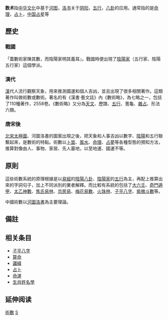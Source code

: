 {{Unreferenced |time=2011-11-14T08:48:27+00:00 }}
{{CHINA}}
'''数术'''指[[中华文化|中华文化]]中基于[[河圖洛書|河图]]，[[洛書|洛书]]关于[[阴阳|阴阳]]，[[五行|五行]]，[[八卦|八卦]]的应用。通常指的是[[算命|命理]]，[[占卜|占卜]]，[[中國占星術|中国占星]]等

==歷史==

=== 戰國 ===
「蓋數術家陳其數，而陰陽家明其義耳』。戰國時便出現了[[陰陽家|陰陽家]]（五行家、陰陽五行家）這個學派。

===漢代===
[[漢|漢]]代人流行觀察天象，用來推測國運和個人吉凶，並且出現了很多相關著作。這類著作叫做術數或數術。著名的有《漢書‧藝文誌》內《數術略》，為七略之一，包括了110種著作，2558卷。《數術略》又分為[[天文|天文]]、歷譜、[[五行|五行]]、蓍龜、[[占卜|雜占]]、形法六類。

===唐宋後===
[[北宋|北宋]][[太極圖|太極圖]]、河圖洛書的圖案出現之後，把天象和人事吉凶以數字、[[陰陽|陰陽]]和五行聯繫起來，是數術的特點。術數以[[卜筮|卜筮]]、[[風水|風水]]、[[命理|命理]]、[[占夢|占夢]]等各種型態的預知方法，推算對像由人、事物、家居、先人墓地，以至地運、國運不等。

==原則==
這些術數系統的原理根據是以[[易經|易經]]的[[陰陽|陰陽]][[八卦|八卦]]、[[陰陽家|陰陽家]]的[[五行|五行]]為主，再配上推算出來的字詞句子，加上不同派別的業者解釋。而比較有系統的包括了[[大六壬|大六壬]]、[[奇門遁甲|奇門遁甲]]、[[太乙神數|太乙神數]]、[[焦氏易林|焦氏易林]]、[[京房易|京房易]]、[[梅花易數|梅花易數]]、[[火珠林|火珠林]]、[[子平八字|子平八字]]、[[紫微斗數|紫微斗數]]等。

中國術數以[[河圖洛書|河圖洛書]]為主要理論。

==備註==
{{noteFoot}}

==相关条目==
*[[子平八字|子平八字]]
*[[算命|算命]]
*[[讖緯|讖緯]]
*[[占卜|占卜]]
*[[命運|命運]]
*[[生肖姓名學|生肖姓名學]]

== 延伸阅读 ==
{{Wikisource further reading}}

[[Category:術數|]]
[[Category:東亞傳統占卜|S]]